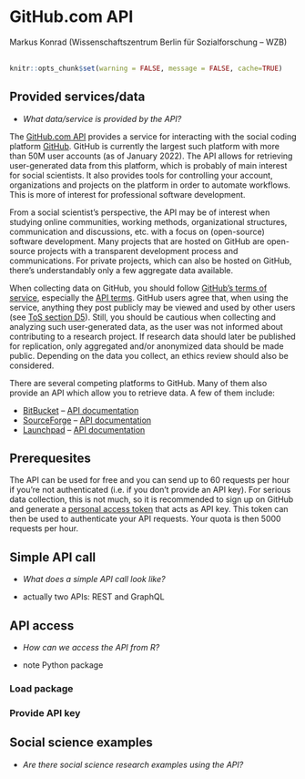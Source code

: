 # GitHub.com API

<chauthors>Markus Konrad (Wissenschaftszentrum Berlin für Sozialforschung – WZB)</chauthors>
<br><br>

```r
knitr::opts_chunk$set(warning = FALSE, message = FALSE, cache=TRUE)
```

## Provided services/data

* *What data/service is provided by the API?*

The [GitHub.com API](https://docs.github.com/en/rest) provides a service for interacting with the social coding platform [GitHub](https://github.com). GitHub is currently the largest such platform with more than 50M user accounts (as of January 2022). The API allows for retrieving user-generated data from this platform, which is probably of main interest for social scientists. It also provides tools for controlling your account, organizations and projects on the platform in order to automate workflows. This is more of interest for professional software development.

From a social scientist's perspective, the API may be of interest when studying online communities, working methods, organizational structures, communication and discussions, etc. with a focus on (open-source) software development. Many projects that are hosted on GitHub are open-source projects with a transparent development process and communications. For private projects, which can also be hosted on GitHub, there's understandably only a few aggregate data available.

When collecting data on GitHub, you should follow [GitHub's terms of service](https://docs.github.com/github/site-policy/github-terms-of-service), especially the [API terms](https://docs.github.com/en/github/site-policy/github-terms-of-service#h-api-terms). GitHub users agree that, when using the service, anything they post publicly may be viewed and used by other users (see [ToS section D5](https://docs.github.com/github/site-policy/github-terms-of-service#5-license-grant-to-other-users)). Still, you should be cautious when collecting and analyzing such user-generated data, as the user was not informed about contributing to a research project. If research data should later be published for replication, only aggregated and/or anonymized data should be made public. Depending on the data you collect, an ethics review should also be considered.

There are several competing platforms to GitHub. Many of them also provide an API which allow you to retrieve data. A few of them include:

- [BitBucket](https://bitbucket.org/) – [API documentation](https://developer.atlassian.com/cloud/bitbucket/)
- [SourceForge](https://sourceforge.net/) – [API documentation](https://sourceforge.net/p/forge/documentation/API/)
- [Launchpad](https://launchpad.net/) – [API documentation](https://help.launchpad.net/API)


## Prerequesites

The API can be used for free and you can send up to 60 requests per hour if you're not authenticated (i.e. if you don't provide an API key). For serious data collection, this is not much, so it is recommended to sign up on GitHub and generate a [personal access token](https://docs.github.com/en/authentication/keeping-your-account-and-data-secure/creating-a-personal-access-token) that acts as API key. This token can then be used to authenticate your API requests. Your quota is then 5000 requests per hour.


## Simple API call

* *What does a simple API call look like?*

- actually two APIs: REST and GraphQL

## API access

* *How can we access the API from R?*

- note Python package

### Load package


### Provide API key


## Social science examples

* *Are there social science research examples using the API?*

